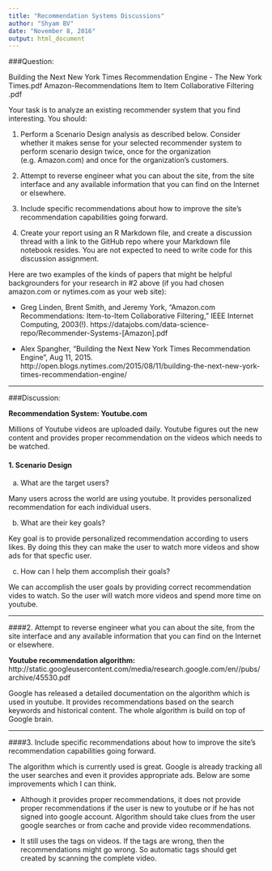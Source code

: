 ```yaml
---
title: "Recommendation Systems Discussions"
author: "Shyam BV"
date: "November 8, 2016"
output: html_document
---
```



###Question:

Building the Next New York Times Recommendation Engine - The New York Times.pdf Amazon-Recommendations Item to Item Collaborative Filtering .pdf 

Your task is to analyze an existing recommender system that you find interesting.  You should:

1. Perform a Scenario Design analysis as described below.  Consider whether it makes sense for your selected recommender system to perform scenario design twice, once for the organization (e.g. Amazon.com) and once for the organization's customers.

2. Attempt to reverse engineer what you can about the site, from the site interface and any available information that you can find on the Internet or elsewhere.

3. Include specific recommendations about how to improve the site's recommendation capabilities going forward. 

4. Create your report using an R Markdown file, and create a discussion thread with a link to the GitHub repo where your Markdown file notebook resides.  You are not expected to need to write code for this discussion assignment.

Here are two examples of the kinds of papers that might be helpful backgrounders for your research in #2 above (if you had chosen amazon.com or nytimes.com as your web site):

- Greg Linden, Brent Smith, and Jeremy York, "Amazon.com Recommendations:  Item-to-Item Collaborative Filtering,"  IEEE Internet Computing, 2003(!).  https://datajobs.com/data-science-repo/Recommender-Systems-[Amazon].pdf

- Alex Spangher, "Building the Next New York Times Recommendation Engine", Aug 11, 2015.  http://open.blogs.nytimes.com/2015/08/11/building-the-next-new-york-times-recommendation-engine/

*********************

###Discussion:

**Recommendation System: Youtube.com**

Millions of Youtube videos are uploaded daily. Youtube figures out the new content and provides proper recommendation on the videos which needs to be watched.

#### 1. Scenario Design

a. What are the target users?

Many users across the world are using youtube. It provides personalized recommendation for each individual users.


b. What are their key goals?

Key goal is to provide personalized recommendation according to users likes. By doing this they can make the user to watch more videos and show ads for that specfic user. 


c. How can I help them accomplish their goals?

We can accomplish the user goals by providing correct recommendation vides to watch. So the user will watch more videos and spend more time on youtube. 

*********************


####2. Attempt to reverse engineer what you can about the site, from the site interface and any available information that you can find on the Internet or elsewhere.

**Youtube recommendation algorithm:** http://static.googleusercontent.com/media/research.google.com/en//pubs/archive/45530.pdf

Google has released a detailed documentation on the algorithm which is used in youtube. It provides recommendations based on the search keywords and historical content. The whole algorithm is build on top of Google brain. 


*********************

####3. Include specific recommendations about how to improve the site's recommendation capabilities going forward. 

The algorithm which is currently used is great. Google is already tracking all the user searches and even it provides appropriate ads. Below are some improvements which I can think.

- Although it provides proper recommendations, it does not provide proper recommendations if the user is new to youtube or if he has not signed into google account. Algorithm should take clues from the user google searches or from cache and provide video recommendations.

- It still uses the tags on videos. If the tags are wrong, then the recommendations might go wrong. So automatic tags should get created by scanning the complete video.
